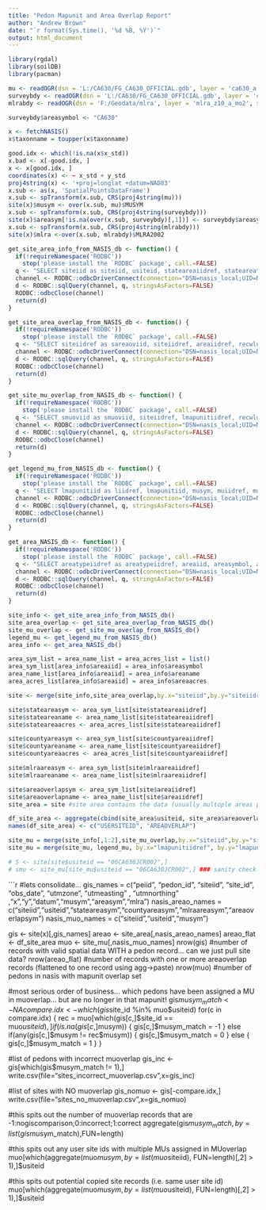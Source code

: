 ```yaml
---
title: "Pedon Mapunit and Area Overlap Report"
author: "Andrew Brown"
date: "`r format(Sys.time(), '%d %B, %Y')`"
output: html_document
---
```


```r
library(rgdal)
library(soilDB)
library(pacman)

mu <- readOGR(dsn = 'L:/CA630/FG_CA630_OFFICIAL.gdb', layer = 'ca630_a', stringsAsFactors=FALSE)
surveybdy <- readOGR(dsn = 'L:/CA630/FG_CA630_OFFICIAL.gdb', layer = 'ca630_b', stringsAsFactors=FALSE)
mlrabdy <- readOGR(dsn = 'F:/Geodata/mlra', layer = 'mlra_z10_a_mo2', stringsAsFactors=F)

surveybdy$areasymbol <- "CA630"

x <- fetchNASIS()
x$taxonname = toupper(x$taxonname)

good.idx <- which(!is.na(x$x_std))
x.bad <- x[-good.idx, ]
x <- x[good.idx, ]
coordinates(x) <- ~ x_std + y_std
proj4string(x) <- '+proj=longlat +datum=NAD83'
x.sub <- as(x, 'SpatialPointsDataFrame')
x.sub <- spTransform(x.sub, CRS(proj4string(mu)))
site(x)$musym <- over(x.sub, mu)$MUSYM 
x.sub <- spTransform(x.sub, CRS(proj4string(surveybdy)))
site(x)$areasym[!is.na(over(x.sub, surveybdy)[,1])] <- surveybdy$areasymbol
x.sub <- spTransform(x.sub, CRS(proj4string(mlrabdy)))
site(x)$mlra <-over(x.sub, mlrabdy)$MLRA2002
```

```r
get_site_area_info_from_NASIS_db <- function() {
  if(!requireNamespace('RODBC'))
    stop('please install the `RODBC` package', call.=FALSE)
  q <- "SELECT siteiid as siteiid, usiteid, stateareaiidref, stateareatypeiidref, countyareaiidref, countyareatypeiidref, mlraareaiidref, mlraareatypeiidref FROM site;"
  channel <- RODBC::odbcDriverConnect(connection="DSN=nasis_local;UID=NasisSqlRO;PWD=nasisRe@d0n1y")
  d <- RODBC::sqlQuery(channel, q, stringsAsFactors=FALSE)
  RODBC::odbcClose(channel)
  return(d)
}

get_site_area_overlap_from_NASIS_db <- function() {
  if(!requireNamespace('RODBC'))
    stop('please install the `RODBC` package', call.=FALSE)
  q <- "SELECT siteiidref as sareaoviid, siteiidref, areaiidref, recwlupdated, recuseriidref FROM siteaoverlap;"
  channel <- RODBC::odbcDriverConnect(connection="DSN=nasis_local;UID=NasisSqlRO;PWD=nasisRe@d0n1y")
  d <- RODBC::sqlQuery(channel, q, stringsAsFactors=FALSE)
  RODBC::odbcClose(channel)
  return(d)
}

get_site_mu_overlap_from_NASIS_db <- function() {
  if(!requireNamespace('RODBC'))
    stop('please install the `RODBC` package', call.=FALSE)
  q <- "SELECT smuoviid as smuoviid, siteiidref, lmapunitiidref, recwlupdated, recuseriidref FROM sitemuoverlap;"
  channel <- RODBC::odbcDriverConnect(connection="DSN=nasis_local;UID=NasisSqlRO;PWD=nasisRe@d0n1y")
  d <- RODBC::sqlQuery(channel, q, stringsAsFactors=FALSE)
  RODBC::odbcClose(channel)
  return(d)
}

get_legend_mu_from_NASIS_db <- function() {
  if(!requireNamespace('RODBC'))
    stop('please install the `RODBC` package', call.=FALSE)
  q <- "SELECT lmapunitiid as liidref, lmapunitiid, musym, muiidref, mustatus, muacres, farmlndcl, farmlndclsec, recwlupdated, recuseriidref FROM lmapunit;"
  channel <- RODBC::odbcDriverConnect(connection="DSN=nasis_local;UID=NasisSqlRO;PWD=nasisRe@d0n1y")
  d <- RODBC::sqlQuery(channel, q, stringsAsFactors=FALSE)
  RODBC::odbcClose(channel)
  return(d)
}

get_area_NASIS_db <- function() {
  if(!requireNamespace('RODBC'))
    stop('please install the `RODBC` package', call.=FALSE)
  q <- "SELECT areatypeiidref as areatypeiidref, areaiid, areasymbol, areaname, areaacres, obterm FROM area;"
  channel <- RODBC::odbcDriverConnect(connection="DSN=nasis_local;UID=NasisSqlRO;PWD=nasisRe@d0n1y")
  d <- RODBC::sqlQuery(channel, q, stringsAsFactors=FALSE)
  RODBC::odbcClose(channel)
  return(d)
}

site_info <- get_site_area_info_from_NASIS_db()
site_area_overlap <- get_site_area_overlap_from_NASIS_db()
site_mu_overlap <- get_site_mu_overlap_from_NASIS_db()
legend_mu <- get_legend_mu_from_NASIS_db()
area_info <- get_area_NASIS_db()

area_sym_list = area_name_list = area_acres_list = list()
area_sym_list[area_info$areaiid] = area_info$areasymbol
area_name_list[area_info$areaiid] = area_info$areaname
area_acres_list[area_info$areaiid] = area_info$areaacres

site <- merge(site_info,site_area_overlap,by.x="siteiid",by.y="siteiidref")

site$stateareasym <- area_sym_list[site$stateareaiidref]
site$stateareaname <- area_name_list[site$stateareaiidref]
site$stateareaacres <- area_acres_list[site$stateareaiidref]

site$countyareasym <- area_sym_list[site$countyareaiidref]
site$countyareaname <- area_name_list[site$countyareaiidref]
site$countyareaacres <- area_acres_list[site$countyareaiidref]

site$mlraareasym <- area_sym_list[site$mlraareaiidref]
site$mlraareaname <- area_name_list[site$mlraareaiidref]

site$areaoverlapsym <- area_sym_list[site$areaiidref]
site$areaoverlapname <- area_name_list[site$areaiidref]
site_area = site #site area contains the data (usually multople areas per site) from AREA overlap table

df_site_area <- aggregate(cbind(site_area$usiteid, site_area$areaoverlapsym),by = list(site_area$usiteid), FUN=paste)[,c(1,3)]
names(df_site_area) <- c("USERSITEID", "AREAOVERLAP")

site_mu = merge(site_info[,1:2],site_mu_overlap,by.x="siteiid",by.y="siteiidref")
site_mu = merge(site_mu, legend_mu, by.x="lmapunitiidref", by.y="lmapunitiid")

# S <- site[site$usiteid == "06CA630JCR002",]
# smu <- site_mu[site_mu$usiteid == "06CA630JCR002",] ### sanity check!
```

```r
#lets consolidate...
gis_names = c("peiid", "pedon_id", "siteiid", "site_id", "obs_date", "utmzone", "utmeasting" , "utmnorthing" ,"x","y","datum","musym","areasym","mlra")
nasis_areao_names = c("siteiid","usiteid","stateareasym","countyareasym","mlraareasym","areaoverlapsym")
nasis_muo_names = c("siteiid","usiteid","musym")

gis <- site(x)[,gis_names]
areao <- site_area[,nasis_areao_names]
areao_flat <- df_site_area
muo <- site_mu[,nasis_muo_names]
nrow(gis) #number of records with valid spatial data WITH a pedon record... can we just pull site data?
nrow(areao_flat) #number of records with one or more areaoverlap records (flattened to one record using agg->paste)
nrow(muo) #number of pedons in nasis with mapunit overlap set

#most serious order of business... which pedons have been assigned a MU in muoverlap... but are no longer in that mapunit!
gis$musym_match <- NA
compare.idx <- which(gis$site_id %in% muo$usiteid)
for(c in compare.idx) {
  rec = muo[which(gis[c,]$site_id == muo$usiteid),]
  if(is.na(gis[c,]$musym)) {
    gis[c,]$musym_match = -1
  } else if(any(gis[c,]$musym != rec$musym)) {
    gis[c,]$musym_match = 0
  } else {
    gis[c,]$musym_match = 1
  }
}

#list of pedons with incorrect muoverlap
gis_inc <- gis[which(gis$musym_match != 1),]
write.csv(file="sites_incorrect_muoverlap.csv",x=gis_inc)

#list of sites with NO muoverlap
gis_nomuo <-  gis[-compare.idx,]
write.csv(file="sites_no_muoverlap.csv",x=gis_nomuo)

#this spits out the number of muoverlap records that are -1:nogiscomparison;0:incorrect;1:correct
aggregate(gis$musym_match,by=list(gis$musym_match),FUN=length)

#this spits out any user site ids with multiple MUs assigned in MUoverlap 
muo[which(aggregate(muo$musym, by=list(muo$siteiid), FUN=length)[,2] > 1),]$usiteid

#this spits out potential copied site records (i.e. same user site id)
muo[which(aggregate(muo$musym, by=list(muo$usiteid), FUN=length)[,2] > 1),]$usiteid
